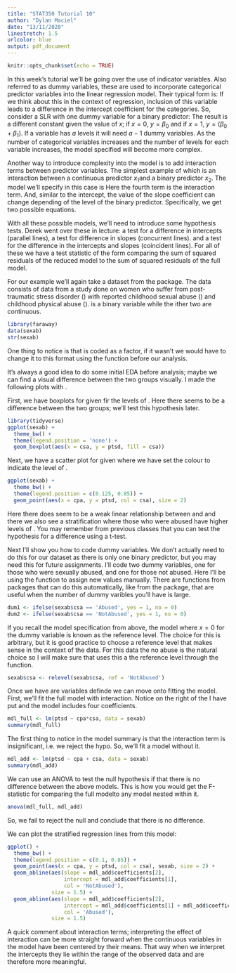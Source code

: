 ```yaml
---
title: "STAT350 Tutorial 10"
author: "Dylan Maciel"
date: "13/11/2020"
linestretch: 1.5
urlcolor: blue
output: pdf_document
---
```


```r
knitr::opts_chunk$set(echo = TRUE)
``` 


In this week's tutorial we'll be going over the use of indicator variables. 
Also referred to as dummy variables, these are used to incorporate categorical 
predictor variables into the linear regression model. Their typical form is:
\begin{align*}
  x = 
  \begin{cases}
     1 \ \text{if the variable is in a specific category,}\\
     0 \ \text{if the variable is in the other category(s).}
  \end{cases}
\end{align*}
If we think about this in the context of regression, inclusion of this variable 
leads to a difference in the intercept coefficient for the categories. So,
consider a SLR with one dummy variable for a binary predictor:
\begin{align*}
  y = \beta_0 + \beta_1 x.
\end{align*}
The result is a different constant given the value of $x$; if $x=0$, $y=\beta_0$ 
and if $x=1$, $y=(\beta_0 + \beta_1)$. If a variable has $a$ levels it will need 
$a-1$ dummy variables. As the number of categorical variables increases and the 
number of levels for each variable increases, the model specified will become 
more complex. 

Another way to introduce complexity into the model is to add interaction terms 
between predictor variables. The simplest example of which is an interaction 
between a continuous predictor $x_1$and a binary predictor $x_2$. The model 
we'll specify in this case is
\begin{align*}
  y = \beta_0 + \beta_1 x_1 + \beta_2 x_2 + \beta_3 x_1 x_2.
\end{align*}
Here the fourth term is the interaction term. And, similar to the intercept, the 
value of the slope coefficient can change depending of the level of the binary 
predictor. Specifically, we get two possible equations.
\begin{align*}
 y = 
 \begin{cases}
 \beta_0 + \beta_1 x_1 &\text{if} \ x_2 = 0,\\
 (\beta_0 + \beta_2) + (\beta_1 + \beta_3)x_1 &\text{if} x_2 = 1.
 \end{cases}
\end{align*}

With all these possible models, we'll need to introduce some hypothesis tests.
Derek went over these in lecture: a test for a difference in intercepts 
(parallel lines), a test for difference in slopes (concurrent lines). and a test 
for the difference in the intercepts and slopes (coincident lines). For all of 
these we have a test statistic of the form
\begin{align*}
  F = \frac{[SS_{Res}(RM) - SS_{Res}(FM)]/(df_{RM} - df{FM})}{MS_{Res}(FM)};
\end{align*}
comparing the sum of squared residuals of the reduced model to the sum of 
squared residuals of the full model.

\subsection*{An Example}

For our example we'll again take a dataset from the \verb|faraway| package. The 
\verb|sexab| data consists of data from a study done on women who suffer from 
post-traumatic stress disorder (\verb|ptsd|) with reported childhood sexual 
abuse (\verb|csa|) and childhood physical abuse (\verb|cpa|). \verb|csa| is a 
binary variable while the ither two are continuous. 
```r
library(faraway)
data(sexab)
str(sexab)
```
One thing to notice is that \verb|csa| is coded as a factor, if it wasn't we 
would have to change it to this format using the \verb|as.factor()| function 
before our analysis.

It's always a good idea to do some initial EDA before analysis; maybe we can 
find a visual difference between the two groups visually. I made the following 
plots with \verb|ggplot|.

First, we have boxplots for \verb|ptsd| given fir the levels of \verb|csa|. Here
there seems to be a difference between the two groups; we'll test this 
hypothesis later.

```r
library(tidyverse)
ggplot(sexab) +
  theme_bw() +
  theme(legend.position = 'none') +
  geom_boxplot(aes(x = csa, y = ptsd, fill = csa))
```

Next, we have a scatter plot for \verb|ptsd| given \verb|cpa| where we have set 
the colour to indicate the level of \verb|csa|.
```r
ggplot(sexab) +
  theme_bw() +
  theme(legend.position = c(0.125, 0.85)) +
  geom_point(aes(x = cpa, y = ptsd, col = csa), size = 2)
```

\newpage
Here there does seem to be a weak linear relationship between \verb|cpa| and 
\verb|ptsd| and there we also see a stratification where those who were abused 
have higher levels of \verb|ptsd|. You may remember from previous classes that 
you can test the hypothesis for a difference using a t-test.

Next I'll show you how to code dummy variables. We don't actually need to do 
this for our dataset as there is only one binary predictor, but you may need 
this for future assignments. I'll code two dummy variables, one for those who 
were sexually abused, and one for those not abused. Here I'll be using the 
\verb|ifelse()| function to assign new values manually. There are functions from 
packages that can do this automatically, like \verb|dummyVars| from the 
\verb|caret| package, that are useful when the number of dummy varibles you'll 
have is large. 

```r
dum1 <- ifelse(sexab$csa == 'Abused', yes = 1, no = 0)
dum2 <- ifelse(sexab$csa == 'NotAbused', yes = 1, no = 0)
```

If you recall the model specification from above, the model where $x=0$ for the 
dummy variable is known as the reference level. The choice for this is 
arbitrary, but it is good practice to choose a reference level that makes sense 
in the context of the data. For this data the no abuse is the natural choice so 
I will make sure that \verb|R| uses this a the reference level through the 
\verb|relevel()| function.

```r
sexab$csa <- relevel(sexab$csa, ref = 'NotAbused')
```


Once we have are variables definde we can move onto fitting the model. First, 
we'll fit the full model with interaction. Notice on the right of the \verb|~| I 
have put \verb|cpa*csa| and the model includes four coefficients.
```r
mdl_full <- lm(ptsd ~ cpa*csa, data = sexab)
summary(mdl_full)
```

The first thing to notice in the model summary is that the interaction term is insignificant, i.e. we reject the hypo. So, we'll fit a model without it.
```r
mdl_add <- lm(ptsd ~ cpa + csa, data = sexab)
summary(mdl_add)
```

We can use an ANOVA to test the null hypothesis if that there is no difference 
between the above models. This is how you would get the F-statistic for 
comparing the full modelto any model nested within it.
```r
anova(mdl_full, mdl_add)
```
So, we fail to reject the null and conclude that there is no difference. 

We can plot the stratified regression lines from this model:
```r
ggplot() +
  theme_bw() +
  theme(legend.position = c(0.1, 0.85)) +
  geom_point(aes(x = cpa, y = ptsd, col = csa), sexab, size = 2) +
  geom_abline(aes(slope = mdl_add$coefficients[2], 
                  intercept = mdl_add$coefficients[1], 
                  col = 'NotAbused'),
              size = 1.5) +
  geom_abline(aes(slope = mdl_add$coefficients[2], 
                  intercept = mdl_add$coefficients[1] + mdl_add$coefficients[3], 
                  col = 'Abused'),
              size = 1.5)
```


A quick comment about interaction terms; interpreting the effect of interaction 
can be more straight forward when the continuous variables in the model have 
been centered by their means. That way when we interpret the intercepts they lie 
within the range of the observed data and are therefore more meaningful.
